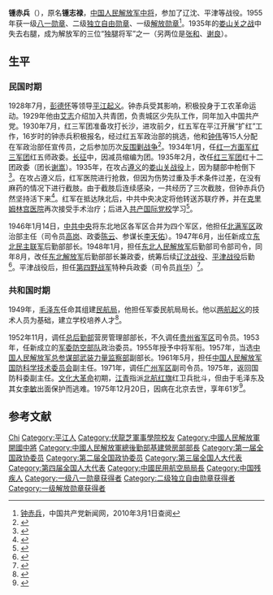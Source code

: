 {{noteTA
|1 = zh:蒋介石;zh-hans:蒋介石;zh-hk:蒋介石;zh-tw:蒋中正;
|2 = zh:斯大林;zh-hans:斯大林;zh-hk:史太林;zh-tw:史達林;
|3 = zh-cn:朝鲜战争; zh-sg:韩战; zh-tw:韓戰; zh-hk:韓戰;
}}
{{Infobox_officeholder
| name = 锺赤兵
| image name = Zhong Chibing.jpg
| width = 200px
| now = 中国人民解放军国防科学技术委员会副主任
| period = 1961年-1971年
| Sex =
| different name =
| party = {{中国共产党}}
| nationality = {{PRC}}
| Native place =
| date of birth = 1914年12月26日
| place of birth = {{ROC-1912|湖南省}}[[平江县|平江县]]
| date of death = 1975年12月20日（60岁）
| place of death = {{PRC}}[[北京市|北京市]]
| religion = [[共产主义|共产主义]]
| spouse = 危秀英<br />于陆琳
| relatives = 
| educate = 
* 抗日军政大学
* 1938年，苏联共产国际党校
* [[伏龙芝军事学院|伏龙芝军事学院]]中国班
| past =
* 红3军团第3师宣传员、连政治委员、师军需处政治委员<br />第4师12团政治处主任、团政治委员<br />第5师政治部主任、政治委员
* 红12团政治委员
* 军委后方办事处政治部主任<br />陕北省军事部部长兼政治委员<br />第6作战区司令员兼政治委员<br />中央革命军事委员会总司令部1局局长 
* 北满军区政治部主任<br />东北民主联军总后勤部部长<br />东北民主联军总后勤部司令部副司令员<br />东北军区暨东北野战军后勤司令部司令员<br />东北野战军后勤部部长<br />第四野战军特种兵司令部政治委员
* 中央军委民用航空局局长<br />防空部队政治委员<br />总后勤部营房管理部部长
* 贵州省军区司令员<br />[[中国人民解放军武装力量监察部|中国人民解放军武装力量监察部]]副部长<br />[[中国人民解放军国防科学技术委员会|中国人民解放军国防科学技术委员会]]副主任<br />广州军区副司令员
* 第一、二届全国政协委员
| work =
}}

'''锺赤兵'''（{{bd|1914年|12月26日|1975年|12月20日|catIdx=Z钟}}），原名'''锺志禄'''，[[中国人民解放军中将|中国人民解放军中将]]，参加了辽沈、平津等战役。1955年获一级[[八一勋章_(1955年)|八一勋章]]、二级[[独立自由勋章|独立自由勋章]]、一级[[解放勋章|解放勋章]]<ref name="官方">[http://dangshi.people.com.cn/GB/165617/165618/166491/167908/9975038.html 钟赤兵]，中国共产党新闻网，2010年3月1日查阅</ref>。1935年的[[娄山关之战|娄山关之战]]中失去右腿，成为解放军的三位“独腿将军”之一（另两位是[[张和|张和]]、[[谢良|谢良]]）。

== 生平 ==
=== 民国时期 ===
1928年7月，[[彭德怀|彭德怀]]等领导[[平江起义|平江起义]]。钟赤兵受其影响，积极投身于工农革命运动。1929年他由[[艾志|艾志]]介绍加入共青团，负责城区少先队工作，同年加入中国共产党。1930年7月，红三军团准备攻打长沙，进攻前夕，红五军在平江开展“扩红”工作，16岁时的钟赤兵积极报名，经过红五军政治部的挑选，他和[[钟伟|钟伟]]等15人分配在军政治部任宣传员，之后参加历次[[反围剿战争|反围剿战争]]<ref>{{Cite book|title=三湘英烈传 中华人民共和国成立后 第3卷|last=于来山主编；湖南省革命烈士传编纂委员会编|first=|publisher=长沙：国防科技大学出版社|year=2006年10月|isbn=7-81099-377-1|location=|pages=173-176}}</ref>。1934年1月，任[[红一方面军|红一方面军]][[红三军团|红三军团]]红五师政委。[[长征|长征]]中，因减员缩编为团。1935年2月，改任[[红三军团|红三军团]]红十二团政委（团长[[谢嵩|谢嵩]]）。1935年，在攻占[[遵义|遵义]]的[[娄山关战役|娄山关战役]]上，因为腿部中枪倒下<ref>{{Cite book|title=过客吟 捷延咏史诗存 下|last=陈捷延著|first=|publisher=北京：中国文史出版社|year=2012年2月|isbn=978-7-503-42984-2|location=|pages=2611}}</ref>。在攻占遵义后，红军医院进行抢救，但因为伤势过重及手术条件过差，在没有麻药的情况下进行截肢。由于截肢后连续感染，一共经历了三次截肢，但钟赤兵仍然坚持活下来<ref>{{Cite book|title=西柏坡人物|last=赵福山编著|first=|publisher=北京：中国广播电视出版社|year=2003年7月|isbn=7-5043-3953-9|location=|pages=343}}</ref>。红军在抵达陕北后，中共中央决定将他转送苏联疗养，并在[[克里姆林宫医院|克里姆林宫医院]]再次接受手术治疗；后进入[[共产国际党校|共产国际党校]]学习<ref>{{Cite book|title=开国将帅们生活中的故事|last=何念选著|first=|publisher=北京：解放军出版社|year=2014年10月|isbn=978-7-5065-6808-1|location=|pages=310-313}}</ref>。

1946年1月14日，[[中共中央|中共中央]]将东北地区各军区合并为四个军区，他担任[[北满军区|北满军区]]政治部主任（司令员[[高岗|高岗]]、政委[[陈云|陈云]]、参谋长[[李天佑|李天佑]]）。1947年6月，出任新成立[[东北民主联军|东北民主联军]]后勤部部长。1948年1月，担任[[东北人民解放军|东北人民解放军]]后勤部司令部司令，同年8月，改任[[东北解放军|东北解放军]]后勤部部长兼政委，统筹后续[[辽沈战役|辽沈战役]]、[[平津战役|平津战役]]后勤<ref>{{Cite book|title=湖南党建90年 下|last=雷国珍主编；刘华清，龚永爱副主编|first=|publisher=长沙：湖南人民出版社|year=2011年7月|isbn=978-7-543-87629-3|location=|pages=338}}</ref>。平津战役后，担任[[第四野战军|第四野战军]]特种兵政委（司令员[[肖华|肖华]]）<ref>{{Cite book|title=岳阳市志 12 人物卷|last=岳阳市地方志办公室编著|first=|publisher=北京：中央文献出版社|year=2004年12月|isbn=7-5073-1243-7|location=|pages=356-357}}</ref>。

=== 共和国时期 ===
1949年，[[毛泽东|毛泽东]]任命其组建[[民航局|民航局]]，他担任军委民航局局长。他以[[两航起义|两航起义]]的技术人员为基础，建立学校培养人才<ref>{{Cite book|title=地安门的前世今生|last=吴雅山著|first=|publisher=北京：北京燕山出版社|year=2014年9月|isbn=978-7-5402-3559-8|location=|pages=115-116}}</ref>。

1952年11月，调任[[总后勤部|总后勤部]]营房管理部部长，不久调任[[贵州省军区|贵州省军区]]司令员。1953年，任新成立的[[军委防空部队|军委防空部队]]政治委员。1955年授予中将军衔。1957年，当选[[中国人民解放军总参谋部|中国人民解放军总参谋部]][[武装力量监察部|武装力量监察部]]副部长。1961年5月，担任[[中国人民解放军国防科学技术委员会|中国人民解放军国防科学技术委员会]]副主任。1971年，调任[[广州军区|广州军区]]副司令员。1975年，返回国防科委副主任。[[文化大革命|文化大革命]]初期，[[江青|江青]]指派[[北航红旗|北航红旗]]红卫兵批斗，但由于毛泽东及其女[[李敏|李敏]]出面保护而逃难。1975年12月20日，因病在北京去世，享年61岁<ref>{{Cite book|title=湖南古今人物辞典|last=王晓天，王国宇主编|first=|publisher=长沙：湖南人民出版社|year=2013年6月|isbn=978-7-5438-9239-2|location=|pages=928}}</ref>。

== 参考文献 ==
{{Reflist}}

{{s-start}}
{{s-gov|prc}}
{{s-new}}
{{s-title|[[中国民用航空局|中国人民革命军事委员会民用航空局]]局长|1949年11月－1952年10月}}
{{s-after|[[朱辉照|朱辉照]]}}
{{s-before|[[宋裕和|宋裕和]]}}
{{s-title|[[中央军委后勤保障部军事设施建设局|中央人民政府人民革命军事委员会总后方勤务部营房管理部]]部长|1952年11月－1955年3月}}
{{s-after|[[范子瑜|范子瑜]]|[[中央军委后勤保障部军事设施建设局|中国人民解放军总后方勤务部营房管理部]]部长}}
{{s-mil|pla}}
{{s-before|？}}
{{s-title|[[中国人民解放军贵州省军区|中国人民解放军贵州省军区]]司令员|？－？}}
{{s-after|？}}
{{s-new}}
{{s-title|[[中国人民解放军防空司令部|中国人民解放军防空司令部]]政治委员|1950年10月－1952年8月}}
{{s-after|[[唐天际|唐天际]]}}
{{s-end}}

{{中國人民解放軍開國中將}}

{{Authority control}}
{{DEFAULTSORT:Zhong锺}}
[[Category:鍾姓|Chi]]
[[Category:平江人|Category:平江人]]
[[Category:伏龍芝軍事學院校友|Category:伏龍芝軍事學院校友]]
[[Category:中國人民解放軍開國中將|Category:中國人民解放軍開國中將]]
[[Category:中國人民解放軍總後勤部基建營房部部長|Category:中國人民解放軍總後勤部基建營房部部長]]
[[Category:第一届全国政协委员|Category:第一届全国政协委员]]
[[Category:第二届全国政协委员|Category:第二届全国政协委员]]
[[Category:第三届全国人大代表|Category:第三届全国人大代表]]
[[Category:第四届全国人大代表|Category:第四届全国人大代表]]
[[Category:中國民用航空局局長|Category:中國民用航空局局長]]
[[Category:中国残疾人|Category:中国残疾人]]
[[Category:一级八一勋章获得者|Category:一级八一勋章获得者]]
[[Category:二级独立自由勋章获得者|Category:二级独立自由勋章获得者]]
[[Category:一级解放勋章获得者|Category:一级解放勋章获得者]]
